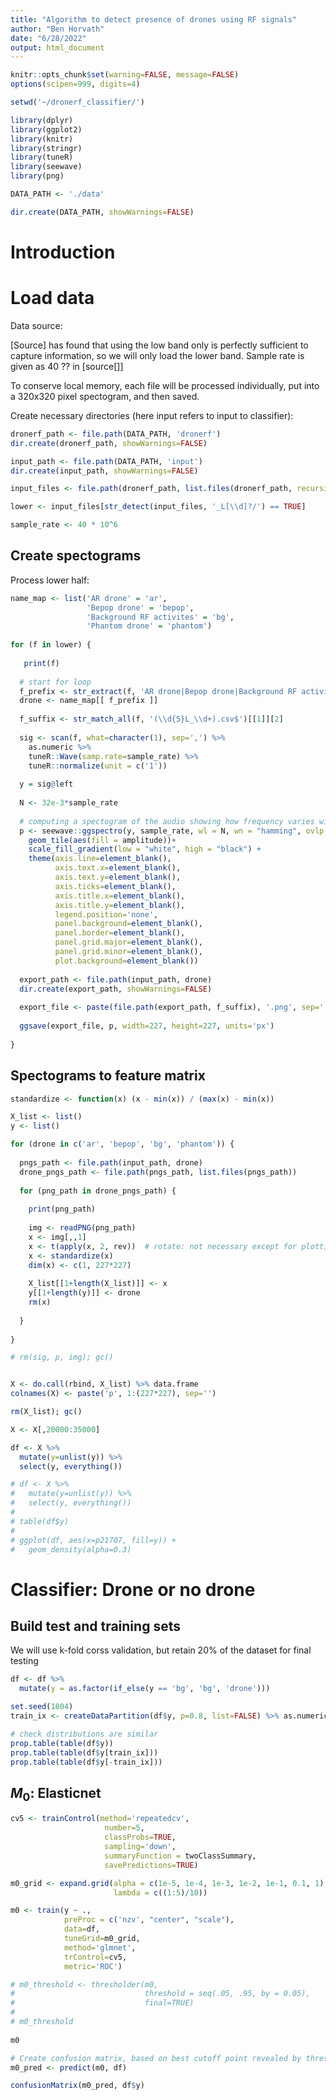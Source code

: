 ```yaml
---
title: "Algorithm to detect presence of drones using RF signals"
author: "Ben Horvath"
date: "6/28/2022"
output: html_document
---
```


```r
knitr::opts_chunk$set(warning=FALSE, message=FALSE)
options(scipen=999, digits=4)

setwd('~/dronerf_classifier/')

library(dplyr)
library(ggplot2)
library(knitr)
library(stringr)
library(tuneR)
library(seewave)
library(png)

DATA_PATH <- './data'

dir.create(DATA_PATH, showWarnings=FALSE)
```

# Introduction




# Load data

Data source: 

[Source] has found that using the low band only is perfectly sufficient to capture information, so we will only load the lower band. Sample rate is given as 40 ?? in [source[]]

To conserve local memory, each file will be processed individually, put into a 320x320 pixel spectogram, and then saved.

Create necessary directories (here input refers to input to classifier):

```r
dronerf_path <- file.path(DATA_PATH, 'dronerf')
dir.create(dronerf_path, showWarnings=FALSE)

input_path <- file.path(DATA_PATH, 'input')
dir.create(input_path, showWarnings=FALSE)

input_files <- file.path(dronerf_path, list.files(dronerf_path, recursive=TRUE))

lower <- input_files[str_detect(input_files, '_L[\\d]?/') == TRUE]

sample_rate <- 40 * 10^6
```



## Create spectograms

Process lower half:

```r
name_map <- list('AR drone' = 'ar',
                 'Bepop drone' = 'bepop',
                 'Background RF activites' = 'bg',
                 'Phantom drone' = 'phantom')
                 
for (f in lower) {
  
   print(f)
  
  # start for loop
  f_prefix <- str_extract(f, 'AR drone|Bepop drone|Background RF activites|Phantom drone')  # NOTE the typo in 'activites'
  drone <- name_map[[ f_prefix ]]
  
  f_suffix <- str_match_all(f, '(\\d{5}L_\\d+).csv$')[[1]][2]
  
  sig <- scan(f, what=character(1), sep=',') %>%
    as.numeric %>%
    tuneR::Wave(samp.rate=sample_rate) %>%
    tuneR::normalize(unit = c('1'))
  
  y = sig@left
  
  N <- 32e-3*sample_rate
  
  # computing a spectogram of the audio showing how frequency varies with time
  p <- seewave::ggspectro(y, sample_rate, wl = N, wn = "hamming", ovlp = 50, fftw = T)+
    geom_tile(aes(fill = amplitude))+
    scale_fill_gradient(low = "white", high = "black") +
    theme(axis.line=element_blank(),
          axis.text.x=element_blank(),
          axis.text.y=element_blank(),
          axis.ticks=element_blank(),
          axis.title.x=element_blank(),
          axis.title.y=element_blank(),
          legend.position='none',
          panel.background=element_blank(),
          panel.border=element_blank(),
          panel.grid.major=element_blank(),
          panel.grid.minor=element_blank(),
          plot.background=element_blank())
  
  export_path <- file.path(input_path, drone)
  dir.create(export_path, showWarnings=FALSE)
  
  export_file <- paste(file.path(export_path, f_suffix), '.png', sep='')
  
  ggsave(export_file, p, width=227, height=227, units='px')
  
}
```



## Spectograms to feature matrix

```r
standardize <- function(x) (x - min(x)) / (max(x) - min(x))

X_list <- list()
y <- list()

for (drone in c('ar', 'bepop', 'bg', 'phantom')) {
  
  pngs_path <- file.path(input_path, drone)
  drone_pngs_path <- file.path(pngs_path, list.files(pngs_path))
  
  for (png_path in drone_pngs_path) {
    
    print(png_path)
    
    img <- readPNG(png_path)
    x <- img[,,1]
    x <- t(apply(x, 2, rev))  # rotate: not necessary except for plotting correct orientation
    x <- standardize(x)
    dim(x) <- c(1, 227*227)
    
    X_list[[1+length(X_list)]] <- x
    y[[1+length(y)]] <- drone
    rm(x)
    
  }
  
}

# rm(sig, p, img); gc()


X <- do.call(rbind, X_list) %>% data.frame
colnames(X) <- paste('p', 1:(227*227), sep='')

rm(X_list); gc()

X <- X[,20000:35000]

df <- X %>%
  mutate(y=unlist(y)) %>%
  select(y, everything())

```



```r
# df <- X %>%
#   mutate(y=unlist(y)) %>%
#   select(y, everything())
# 
# table(df$y)
# 
# ggplot(df, aes(x=p21707, fill=y)) +
#   geom_density(alpha=0.3)
```




# Classifier: Drone or no drone

## Build test and training sets

We will use k-fold corss validation, but retain 20% of the dataset for final testing

```r
df <- df %>%
  mutate(y = as.factor(if_else(y == 'bg', 'bg', 'drone')))

set.seed(1804)
train_ix <- createDataPartition(df$y, p=0.8, list=FALSE) %>% as.numeric

# check distributions are similar
prop.table(table(df$y))
prop.table(table(df$y[train_ix]))
prop.table(table(df$y[-train_ix]))
```



## $M_0$: Elasticnet

```r
cv5 <- trainControl(method='repeatedcv',
                     number=5,
                     classProbs=TRUE,
                     sampling='down',
                     summaryFunction = twoClassSummary,
                     savePredictions=TRUE)

m0_grid <- expand.grid(alpha = c(1e-5, 1e-4, 1e-3, 1e-2, 1e-1, 0.1, 1),
                       lambda = c((1:5)/10))

m0 <- train(y ~ .,
            preProc = c('nzv', "center", "scale"),
            data=df, 
            tuneGrid=m0_grid,
            method='glmnet',
            trControl=cv5,
            metric='ROC')

# m0_threshold <- thresholder(m0, 
#                             threshold = seq(.05, .95, by = 0.05), 
#                             final=TRUE)
#  
# m0_threshold
 
m0

# Create confusion matrix, based on best cutoff point revealed by threshold
m0_pred <- predict(m0, df)

confusionMatrix(m0_pred, df$y)

```




